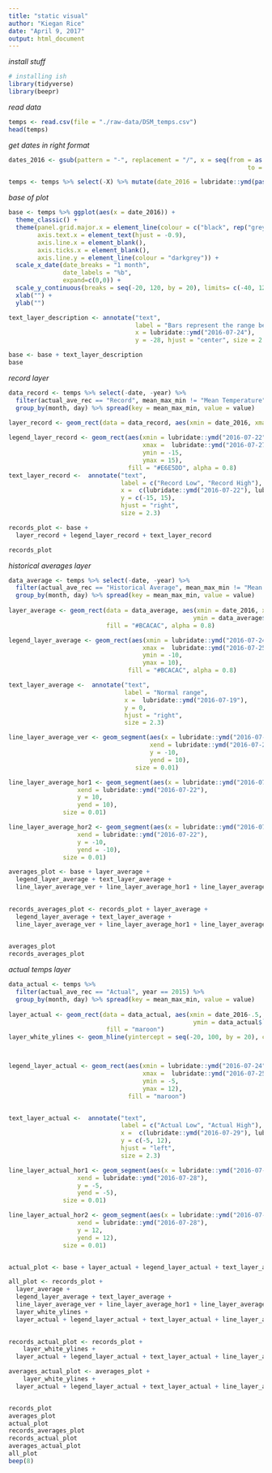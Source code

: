 ```yaml
---
title: "static visual"
author: "Kiegan Rice"
date: "April 9, 2017"
output: html_document
---
```


*install stuff*
```r
# installing ish
library(tidyverse)
library(beepr)
```

*read data*
```r
temps <- read.csv(file = "./raw-data/DSM_temps.csv")
head(temps)
```

*get dates in right format*
```r
dates_2016 <- gsub(pattern = "-", replacement = "/", x = seq(from = as.Date("2016-01-01"), 
                                                                  to = as.Date("2016-12-31"), by = "days"))

temps <- temps %>% select(-X) %>% mutate(date_2016 = lubridate::ymd(paste("2016", month, day, sep = "-")))
```

*base of plot*
```r
base <- temps %>% ggplot(aes(x = date_2016)) + 
  theme_classic() +
  theme(panel.grid.major.x = element_line(colour = c("black", rep("grey", times = 11)), linetype = c(0, rep(2, times = 11))),
        axis.text.x = element_text(hjust = -0.9), 
        axis.line.x = element_blank(),
        axis.ticks.x = element_blank(),
        axis.line.y = element_line(colour = "darkgrey")) +
  scale_x_date(date_breaks = "1 month", 
               date_labels = "%b", 
               expand=c(0,0)) + 
  scale_y_continuous(breaks = seq(-20, 120, by = 20), limits= c(-40, 120)) + 
  xlab("") +
  ylab("")

text_layer_description <- annotate("text", 
                                   label = "Bars represent the range between the daily high and low.",
                                   x = lubridate::ymd("2016-07-24"),
                                   y = -28, hjust = "center", size = 2.3)

base <- base + text_layer_description
base 
```


*record layer*
```r
data_record <- temps %>% select(-date, -year) %>% 
  filter(actual_ave_rec == "Record", mean_max_min != "Mean Temperature") %>% 
  group_by(month, day) %>% spread(key = mean_max_min, value = value)
  
layer_record <- geom_rect(data = data_record, aes(xmin = date_2016, xmax = date_2016+1, ymin = data_record$`Min Temperature`, ymax = data_record$`Max Temperature`), fill = "#E6E5DD", alpha = 0.8)

legend_layer_record <- geom_rect(aes(xmin = lubridate::ymd("2016-07-22"), 
                                     xmax =  lubridate::ymd("2016-07-27"), 
                                     ymin = -15, 
                                     ymax = 15), 
                                 fill = "#E6E5DD", alpha = 0.8)
text_layer_record <-  annotate("text",
                               label = c("Record Low", "Record High"), 
                               x =  c(lubridate::ymd("2016-07-22"), lubridate::ymd("2016-07-22")), 
                               y = c(-15, 15), 
                               hjust = "right", 
                               size = 2.3)

records_plot <- base + 
  layer_record + legend_layer_record + text_layer_record

records_plot
```

*historical averages layer*
```r
data_average <- temps %>% select(-date, -year) %>% 
  filter(actual_ave_rec == "Historical Average", mean_max_min != "Mean Temperature") %>% 
  group_by(month, day) %>% spread(key = mean_max_min, value = value)
  
layer_average <- geom_rect(data = data_average, aes(xmin = date_2016, xmax = date_2016+1, 
                                                   ymin = data_average$`Min Temperature`, ymax = data_average$`Max Temperature`), 
                           fill = "#BCACAC", alpha = 0.8)

legend_layer_average <- geom_rect(aes(xmin = lubridate::ymd("2016-07-24")-0.5, 
                                     xmax =  lubridate::ymd("2016-07-25")+0.5, 
                                     ymin = -10, 
                                     ymax = 10), 
                                 fill = "#BCACAC", alpha = 0.8)

text_layer_average <-  annotate("text",
                                label = "Normal range", 
                                x =  lubridate::ymd("2016-07-19"), 
                                y = 0, 
                                hjust = "right", 
                                size = 2.3)

line_layer_average_ver <- geom_segment(aes(x = lubridate::ymd("2016-07-20"), 
                                       xend = lubridate::ymd("2016-07-20"), 
                                       y = -10, 
                                       yend = 10), 
                                   size = 0.01)

line_layer_average_hor1 <- geom_segment(aes(x = lubridate::ymd("2016-07-20"),
                   xend = lubridate::ymd("2016-07-22"),
                   y = 10,
                   yend = 10),
               size = 0.01)

line_layer_average_hor2 <- geom_segment(aes(x = lubridate::ymd("2016-07-20"),
                   xend = lubridate::ymd("2016-07-22"),
                   y = -10,
                   yend = -10),
               size = 0.01)

averages_plot <- base + layer_average + 
  legend_layer_average + text_layer_average + 
  line_layer_average_ver + line_layer_average_hor1 + line_layer_average_hor2
  

records_averages_plot <- records_plot + layer_average + 
  legend_layer_average + text_layer_average + 
  line_layer_average_ver + line_layer_average_hor1 + line_layer_average_hor2
  

averages_plot
records_averages_plot
```




*actual temps layer*
```r
data_actual <- temps %>% 
  filter(actual_ave_rec == "Actual", year == 2015) %>% 
  group_by(month, day) %>% spread(key = mean_max_min, value = value)
  
layer_actual <- geom_rect(data = data_actual, aes(xmin = date_2016-.5, xmax = date_2016+.5, 
                                                   ymin = data_actual$`Min Temperature`, ymax = data_actual$`Max Temperature`), 
                           fill = "maroon")
layer_white_ylines <- geom_hline(yintercept = seq(-20, 100, by = 20), colour = "white", lwd = 0.1)



legend_layer_actual <- geom_rect(aes(xmin = lubridate::ymd("2016-07-24")-0.05, 
                                     xmax =  lubridate::ymd("2016-07-25")+0.15, 
                                     ymin = -5, 
                                     ymax = 12), 
                                 fill = "maroon")


text_layer_actual <-  annotate("text",
                               label = c("Actual Low", "Actual High"), 
                               x =  c(lubridate::ymd("2016-07-29"), lubridate::ymd("2016-07-29")), 
                               y = c(-5, 12), 
                               hjust = "left", 
                               size = 2.3)

line_layer_actual_hor1 <- geom_segment(aes(x = lubridate::ymd("2016-07-24"),
                   xend = lubridate::ymd("2016-07-28"),
                   y = -5,
                   yend = -5),
               size = 0.01)

line_layer_actual_hor2 <- geom_segment(aes(x = lubridate::ymd("2016-07-24"),
                   xend = lubridate::ymd("2016-07-28"),
                   y = 12,
                   yend = 12),
               size = 0.01)


actual_plot <- base + layer_actual + legend_layer_actual + text_layer_actual + line_layer_actual_hor1 + line_layer_actual_hor2

all_plot <- records_plot + 
  layer_average + 
  legend_layer_average + text_layer_average + 
  line_layer_average_ver + line_layer_average_hor1 + line_layer_average_hor2 + 
  layer_white_ylines +
  layer_actual + legend_layer_actual + text_layer_actual + line_layer_actual_hor1 + line_layer_actual_hor2
  

records_actual_plot <- records_plot + 
    layer_white_ylines +
  layer_actual + legend_layer_actual + text_layer_actual + line_layer_actual_hor1 + line_layer_actual_hor2

averages_actual_plot <- averages_plot + 
    layer_white_ylines +
  layer_actual + legend_layer_actual + text_layer_actual + line_layer_actual_hor1 + line_layer_actual_hor2


records_plot
averages_plot
actual_plot
records_averages_plot
records_actual_plot
averages_actual_plot
all_plot
beep(8)
```



